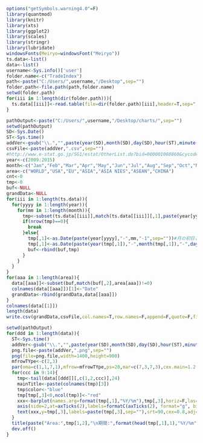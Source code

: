 ```r
options("getSymbols.warning4.0"=F)
library(quantmod)
library(knitr)
library(xts)
library(ggplot2)
library(scales)
library(stringr)
library(lubridate)
windowsFonts(Meiryo=windowsFont("Meiryo"))
ts.data<-list()
data<-list()
username<-Sys.info()['user']
folder.name<-c("TradeIndex")
path<-paste("C:/Users/",username,"/Desktop",sep="")
folder.path<-file.path(path,folder.name)
setwd(folder.path)
for(iii in 1:length(dir(folder.path))){
  ts.data[[iii]]<-read.table(file=dir(folder.path)[iii],header=T,sep=",",as.is=T,skip=1,stringsAsFactor=F) 
}
```

```r
pathOutput<-paste("C:/Users/",username,"/Desktop/charts/",sep="")
setwd(pathOutput)
SD<-Sys.Date()
ST<-Sys.time()  
addVer<-gsub("\\.","",paste(year(SD),month(SD),day(SD),hour(ST),minute(ST),second(ST),sep=""))
csvFile<-paste(addVer,".csv",sep="")    
#http://www.e-stat.go.jp/SG1/estat/OtherList.do?bid=000001008860&cycode=1
year<-c(2009:2015)
month<-c("Jan","Feb","Mar","Apr","May","Jun","Jul","Aug","Sep","Oct","Nov","Dec")
area<-c("WORLD","USA","EU","ASIA","ASIA NIES","ASEAN","CHINA")
cnt<-0
tmp<-0
buf<-NULL
grandData<-NULL
for(iii in 1:length(ts.data)){  
  for(yyyy in 1:length(year)){
    for(mm in 1:length(month)){
      tmp<-subset(ts.data[[iii]],match(ts.data[[iii]][,1],paste(year[yyyy]," ",month[mm],".",sep=""))!=0)
      if(nrow(tmp)==0){
        break
      }else{
        tmp[,1]<-as.Date(paste(year[yyyy],"-",mm,"-1",sep=""))#月の初日とするコードは残しておくこと
        tmp[,1]<-as.Date(paste(year(tmp[,1]),"-",month(tmp[,1]),"-",days_in_month(tmp[,1]),sep=""))
        buf<-rbind(buf,tmp)
      }
    }
  }
}
for(aaa in 1:length(area)){
  data[[aaa]]<-subset(buf,match(buf[,2],area[aaa])!=0)
  colnames(data[[aaa]])[1]<-"Date"
  grandData<-rbind(grandData,data[[aaa]])
}
colnames(data[[1]])
length(data)
write.csv(grandData,csvFile,col.names=T,row.names=F,append=F,quote=F,fileEncoding="UTF-8")
```

```r
setwd(pathOutput)
for(ddd in 1:length(data)){
  ST<-Sys.time()  
  addVer<-gsub("\\.","",paste(year(SD),month(SD),day(SD),hour(ST),minute(ST),second(ST),sep=""))
  png.file<-paste(addVer,".png",sep="")
  png(file=png.file,width=1400,height=900)
  mfrowTYpe<-c(2,3)
  par(oma=c(1,1,7,1),mfrow=mfrowTYpe,ps=20,mar=c(7,3,7,3),cex.main=1.2,cex.lab=1,cex.axis=1.0,family="Meiryo")  
  for(ccc in 9:14){
    tmp<-tail(data[[ddd]][,c(1,2,ccc)],24)
    mainTitle<-paste(colnames(tmp)[3])
    tmp$color<-"blue"
    tmp[tmp[,3]<0,ncol(tmp)]<-"red"
    xxx<-barplot(names.arg=format(tmp[,1],"%Y/%m"),tmp[,3],horiz=F,las=2,main=mainTitle,family="Meiryo",ylab="",xlab="",col=tmp$color,yaxt="n") 
    axis(side=2,at=axTicks(2),labels=formatC(axTicks(2), format="g", big.mark=','),las=2)
    text(xxx,y=tmp[,3],labels=paste(tmp[,3],sep=""),srt=90,cex=0.8,adj=c(-0.1,0.5),col="black",family="Meiryo")
  }
  title(paste("Area:",tmp[1,2],"\n期間:",format(head(tmp[,1],1),"%Y/%m"),"-",format(tail(tmp[,1],1),"%Y/%m")),outer=TRUE,cex.main=1.5,family="Meiryo")
  dev.off()
}  
```